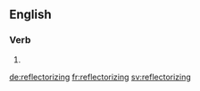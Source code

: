 ==English==

===Verb===
{{head|en}}

# {{present participle of|reflectorize|lang=en}}

[[de:reflectorizing]]
[[fr:reflectorizing]]
[[sv:reflectorizing]]